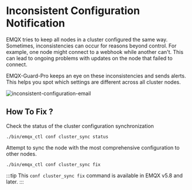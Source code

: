# Inconsistent Configuration Notification
EMQX tries to keep all nodes in a cluster configured the same way.
Sometimes, inconsistencies can occur for reasons beyond control.
For example, one node might connect to a webhook while another can't.
This can lead to ongoing problems with updates on the node that failed to connect.

EMQX-Guard-Pro keeps an eye on these inconsistencies and sends alerts.
This helps you spot which settings are different across all cluster nodes.

![inconsistent-configuration-email](/images/inconsistent_email.png)

## How To Fix ?

Check the status of the cluster configuration synchronization

```
./bin/emqx_ctl conf cluster_sync status
```
Attempt to sync the node with the most comprehensive configuration to other nodes.

```
./bin/emqx_ctl conf cluster_sync fix 
```
:::tip
This `conf cluster_sync fix` command is available in EMQX v5.8 and later.
:::
